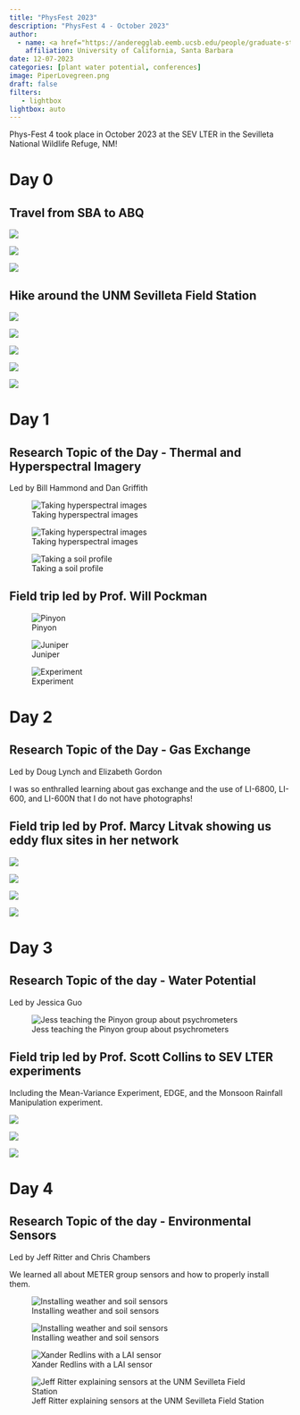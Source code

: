 ```yaml
---
title: "PhysFest 2023"
description: "PhysFest 4 - October 2023"
author: 
  - name: <a href="https://anderegglab.eemb.ucsb.edu/people/graduate-students/piper-lovegreen" title = "Visit website">Piper Lovegreen</a>
    affiliation: University of California, Santa Barbara
date: 12-07-2023
categories: [plant water potential, conferences]
image: PiperLovegreen.png
draft: false
filters:
   - lightbox
lightbox: auto
---
```


Phys-Fest 4 took place in October 2023 at the SEV LTER in the Sevilleta National Wildlife Refuge, NM!

# Day 0

## Travel from SBA to ABQ

::: {layout="[[30, -2, 30, -2, 30]]"}
![](image11.jpg){group="my-gallery"}

![](image16.jpg){group="my-gallery"}

![](image17.jpg){group="my-gallery"}
:::

## Hike around the UNM Sevilleta Field Station

::: {layout="[[45, -5, 45]]"}
![](image14.jpg){group="my-gallery1"}

![](image15.jpg){group="my-gallery1"}
:::

::: {layout="[[30, -2, 30, -2, 30]]"}
![](image21.jpg){group="my-gallery1"}

![](image19.jpg){group="my-gallery1"}

![](image12.jpg){group="my-gallery1"}
:::

# Day 1

## Research Topic of the Day - Thermal and Hyperspectral Imagery

Led by Bill Hammond and Dan Griffith

::: {layout="[[45, -5, 45]]" layout-valign="center"}
::: {#first-column}
![Taking hyperspectral images](image27.jpg){group="mygallery2"}
:::

::: {#second-column}
![Taking hyperspectral images](image28.jpg){group="mygallery2"}

![Taking a soil profile](image30.jpg){group="mygallery2"}
:::
:::

## Field trip led by Prof. Will Pockman

::: {layout-nrow="2" layout-halign="center"}
::: {#first-row}
::: {layout="[[50, -2, 50]]"}
![Pinyon](image33.jpg){group="mygallery3"}

![Juniper](image32.jpg){group="mygallery3"}
:::
:::

::: {#second-row}
![Experiment](image31.jpg){group="mygallery3"}
:::
:::

# Day 2

## Research Topic of the Day - Gas Exchange

Led by Doug Lynch and Elizabeth Gordon

I was so enthralled learning about gas exchange and the use of LI-6800, LI-600, and LI-600N that I do not have photographs!

## Field trip led by Prof. Marcy Litvak showing us eddy flux sites in her network

::: {layout="[[50, -2, 50]]" layout-valign="center"}
::: {#first-column}

![](image25.jpg){group="mygallery4"}

:::

::: {#second-column}


::: {layout-nrow=2}

::: {#first-row}

::: {layout="[[50, -2, 50]]"}


![](image22.jpg){group="mygallery4"}

![](image18.jpg){group="mygallery4"}

:::


:::

::: {#second-row}

![](image24.jpg){group="mygallery4"}

:::


:::

:::

:::

# Day 3

## Research Topic of the day - Water Potential

Led by Jessica Guo

::: {layout="[[50]]" layout-halign="center"}

![Jess teaching the Pinyon group about psychrometers](image1.jpg){group="mygallery5"}

:::

## Field trip led by Prof. Scott Collins to SEV LTER experiments

Including the Mean-Variance Experiment, EDGE, and the Monsoon Rainfall Manipulation experiment.


::: {layout="[[50, -2, 60]]" layout-valign="center"}

:::{#first-column}

![](image23.jpg){group="mygallery6"}

![](image13.jpg){group="mygallery6"}

:::

:::{#second-column}


![](image20.jpg){group="mygallery6"}

:::


:::


# Day 4

## Research Topic of the day - Environmental Sensors

Led by Jeff Ritter and Chris Chambers

We learned all about METER group sensors and how to properly install them. 

::: {layout="[[50, -2, 50]]"}


:::{#first-column}

::: {layout-nrow=2 layout-valign="center"}


:::#{first-row}

![Installing weather and soil sensors](image9.jpg){group="mygallery7"}

:::


:::{#second-row}

::: {layout="[[50, -2, 50]]" layout-valign="center"}

![Installing weather and soil sensors](image10.jpg){group="mygallery7"}

![Xander Redlins with a LAI sensor](image26.jpg){group="mygallery7"}

:::


:::


:::


:::

:::{#second-column}

![Jeff Ritter explaining sensors at the UNM Sevilleta Field Station](image29.jpg){group="mygallery7"}

:::


:::
